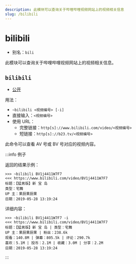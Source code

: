 ```yaml
---
description: 此模块可以查询关于哔哩哔哩视频网站上的视频相关信息
slug: /bilibili
---
```


# bilibili

- 别名：`bili`

此模块可以查询关于哔哩哔哩视频网站上的视频相关信息。

## `bilibili`

- [公开](permissions)

用法：

- `~bilibili <视频编号> [-i]`
- 直接输入：`<视频编号>`
- 使用 URL：
  - 完整链接：`http[s]://www.bilibili.com/video/<视频编号>`
  - 短链接：`http[s]://b23.tv/<视频编号>`

此命令可以查看 AV 号或 BV 号对应的视频内容。

:::info 例子

返回的结果示例：

```
>>> ~bilibili BV1j4411W7F7
<<< https://www.bilibili.com/video/BV1j4411W7F7
标题：【猛男版】新 宝 岛
类型：宅舞
UP 主：果厨果厨果
日期：2019-05-28 13:19:24
```

详细内容：

```
>>> ~bilibili BV1j4411W7F7 -i
<<< https://www.bilibili.com/video/BV1j4411W7F7
标题：【猛男版】新 宝 岛 | 类型：宅舞
UP 主：果厨果厨果 | 粉丝：238.6k
观看：140.8M | 弹幕：805.5k | 评论：290.7k
喜欢：5.1M | 投币：2.1M | 收藏：3.0M | 分享：2.2M
日期：2019-05-28 13:19:24
```
:::

